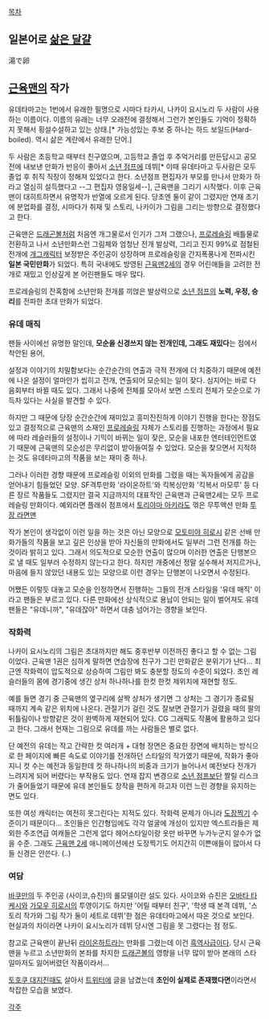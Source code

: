 [[목차]]
== 일본어로 [[삶은 달걀]] ==
湯で卵

== [[근육맨]]의 작가 ==
유데타마고는 1번에서 유래한 필명으로 시마다 타카시, 나카이 요시노리 두 사람이 사용하는 이름이다. 이름의 유래는 너무 오래전에 결정해서 그런가 본인들도 기억이 정확하지 못해서 횡설수설하고 있는 상태.[* 가능성있는 후보 중 하나는 하드 보일드(Hard-boiled). 역시 삶은 계란에서 유래한 단어.]

두 사람은 초등학교 때부터 친구였으며, 고등학교 졸업 후 추억거리를 만든답시고 공모전에 내보낸 만화가 반응이 좋아서 [[소년 점프]]에 데뷔[* 이때 유데타마고 두사람은 모두 졸업 후 취직 직장이 정해져 있었다고 한다. 소년점프 편집자가 부모를 만나서 만화가 하라고 열심히 설득했다고 --그 편집자 영웅일세--], 근육맨을 그리기 시작했다. 이후 근육맨이 대히트하면서 유명작가 반열에 오르게 된다. 당초엔 둘이 같이 그렸지만 연재 초기에 분업화를 결정, 시마다가 취재 및 스토리, 나카이가 그림을 그리는 방향으로 결정했다고 한다.

근육맨은 [[드래곤볼]]처럼 처음엔 개그물로서 인기가 그저 그랬으나, [[프로레슬링]] 배틀물로 전환하고 나서 소년만화스런 그림체와 엄청난 전개 발상력, 그리고 진지 99%로 점철된 전개에 [[개그캐릭터]] 보정받은 주인공이 성장하며 프로레슬링을 간지폭풍나게 전파시킨 '''일본 국민만화'''가 되었다. 특히 국내에도 방영된 [[근육맨2세]]의 경우 어린애들을 고려한 전개로 재밌고 인상깊게 본 어린팬들도 매우 많다.

프로레슬링의 잔혹함에 소년만화 전개를 끼얹은 발상력으로 [[소년 점프]]의 '''노력, 우정, 승리'''를 전파한 초대 만화가 되었다.

=== 유데 매직 ===
팬들 사이에선 유명한 말인데, '''모순을 신경쓰지 않는 전개인데, 그래도 재밌다'''는 점에서 착안된 용어,

설정과 이야기의 치밀함보다는 순간순간의 연출과 극적 전개에 더 치중하기 때문에 예전에 나온 설정이 얼마안가 씹히고 전개, 연출되어 모순되는 일이 잦다. 심지어는 바로 다음회부터 바뀔 때도 있다. 그래서 나중에 전체를 모아서 보면 스토리 전체가 모순으로 가득차 있다는 사실을 발견할 수 있다. 

하지만 그 때문에 당장 순간순간에 재미있고 흥미진진하게 이야기 진행을 한다는 장점도 있고 결정적으로 근육맨의 소재인 [[프로레슬링]] 자체가 스토리를 진행하는 과정에서 필요에 따라 레슬러들의 설정이나 기믹이 바뀌는 일이 잦은, 모순을 내포한 엔터테인먼트였기 때문에 근육맨의 모순성은 무리없이 받아들여질 수 있었다. 모순을 찾으면서 지적하는 것도 유데타마고의 작품을 보는 재미 중 하나.

그러나 이러한 경향 때문에 프로레슬링 이외의 만화를 그렸을 때는 독자들에게 공감을 얻어내기 힘들었던 모양. SF격투만화 '라이온하트'와 킥복싱만화 '킥복서 마모루' 등 다른 장르 작품들도 그렸지만 결국 지금까지의 대표작인 근육맨과 근육맨2세는 모두 프로레슬링 만화이다. 예외라면 플래쉬 점프에서 [[토리야마 아키라]]도 꺾은 무투액션 만화 [[투장 라면맨]]

작가 본인이 생각없이 이런 일을 하는 것은 아닌 모양으로 [[모토미야 히로시]] 같은 선배 만화가들의 작품을 보고 깊은 인상을 받아 자신들의 만화에서도 일부러 그런 전개를 하는 것이라 밝히고 있다. 그래서 의도적으로 모순한 연출이 많으며 이러한 연출은 단행본으로 낼 때도 일부러 수정하지 않는다고 한다. 하지만 개중에선 정말 실수해서 저지르거나, 마음에 들지 않았던 내용도 있는 모양으로 이런 경우는 단행본이 나오면서 수정된다.

어쨌든 이렇듯 대놓고 모순을 인정하면서 진행하는 그들의 전개 스타일을 '유데 매직' 이라고 팬들은 부르고 있다. 다른 만화에선 상식적으로 용납이 안되는 일이 벌어져도 유데 팬들은 "유데니까", "유데잖아" 하면서 대충 넘어가는 경향을 보인다.

=== 작화력 ===
나카이 요시노리의 그림은 초대까지만 해도 중후반부 이전까진 좋다고 할 수 없는 그림이었다. 근육맨 1권은 심하게 말하면 연습장에 친구가 그린 만화같은 분위기가 난다... 최근엔 작화력이 압도적으로 상승하여 그림만 봐도 충분할 정도의 수준이 되었다. 초인 레슬러들의 몸에 경기중에 생긴 상처 하나하나를 한컷 한컷 제위치에 재현할 정도. 

예를 들면 경기 중 근육맨의 옆구리에 살짝 상처가 생기면 그 상처는 그 경기가 종료될 때까지 계속 같은 위치에 나온다. 관절기가 걸린 것도 잘보면 관절기가 걸렸을 때의 팔의 뒤틀림이나 방향같은 것이 완벽하게 재현되어 있다. CG 그래픽도 작품에 활용하고 있다고 한다.  그래서 현재는 그림으로 유데를 까는 사람들은 별로 없다.

단 예전의 유데는 작고 간략한 컷 여러개 + 대형 장면은 중요한 장면에 배치하는 방식으로 한 페이지에 빠른 속도로 이야기를 전개하던 스타일의 작가였기 때문에, 작화가 좋아지니 컷 수는 예전과 동일한데 컷 하나하나의 비중과 크기가 늘어나서 예전보다 전개가 느려지게 되어 버렸다는 부작용도 있다. 연재 잡지 변경으로 [[소년 점프]]보단 짤릴 리스크가 줄어들었기 때문에 유데 본인들도 창작을 편하게 하고자 이런 느린 경향을 유지하는 면도 있다.

또한 여성 캐릭터는 여전히 못그린다는 지적도 있다. 작화력 문제가 아니라 [[도장찍기]] 수준이기 때문이다... 초인들은 인간형임에도 각각 얼굴에 개성이 있지만 엑스트라들은 제외한 주조연급 여캐들은 그런게 없다 헤어스타일이랑 옷만 바꾸면 누가누군지 알수가 없을 수준. 그래도 [[근육맨 2세]] 애니메이션에선 도장찍기도 어지간히 이쁜애들이 많아서 다들 신경은 안쓴다. (..)

=== 여담 ===
[[바쿠만]]의 두 주인공 (사이코,슈진)의 롤모델이란 설도 있다. 사이코와 슈진은 [[오바타 타케시]]와 [[가모우 히로시]]의 투영이기도 하지만 '어릴 때부터 친구', '학생 때 본격 데뷔, '스토리 작가와 그림 작가 둘이 세트로 데뷔'한 점은 유데타마고에서 따온 것으로 보인다. 현실과의 차이라면 나카이 요시노리가 데뷔 당시엔 그림을 못 그렸다는 점 정도. 

참고로 근육맨이 끝난뒤 [[라이온하트]]라는 만화를 그렸는데 이건 [[흑역사]]급이다. 당시 근육맨을 누르고 소년만화의 본좌를 차지한 [[드래곤볼]]의 영향을 너무 많이 받아 본래의 스타일마저도 잃어버렸던 작품이라서...

[[토호쿠 대지진]]때도 살아서 [[트위터]]에 글을 남겼는데 '''초인이 실제로 존재했다면'''이라면서 착잡한 모습을 보였다.

[[각주]]

